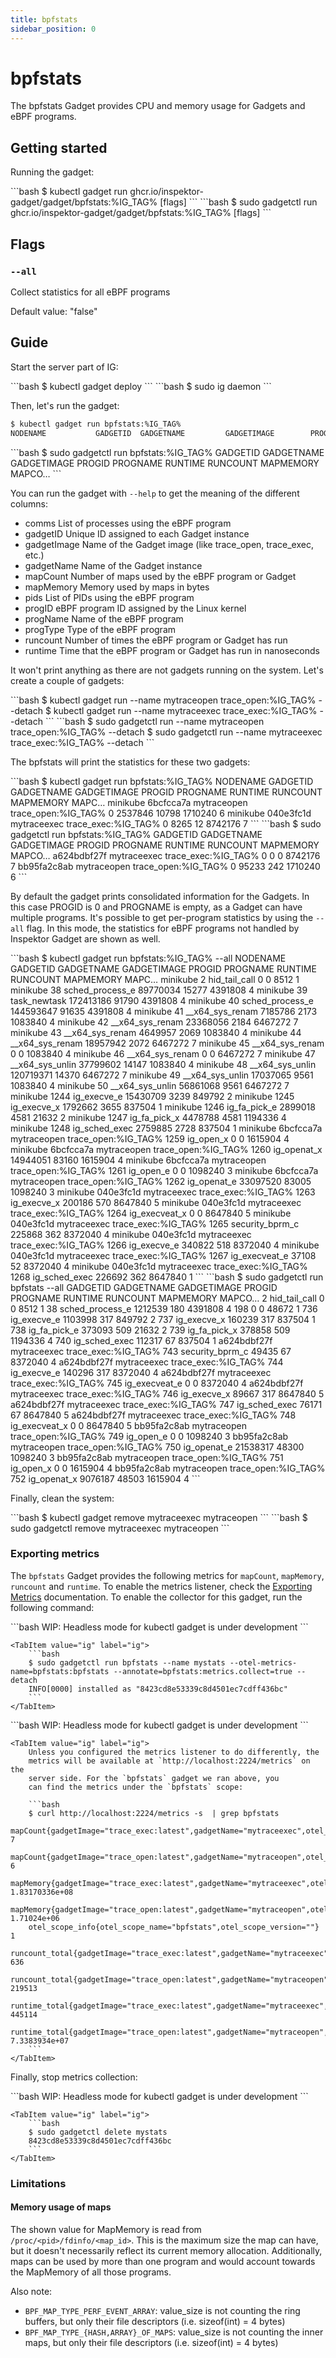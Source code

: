 ```yaml
---
title: bpfstats
sidebar_position: 0
---
```



# bpfstats

The bpfstats Gadget provides CPU and memory usage for Gadgets and eBPF programs.

## Getting started

Running the gadget:

<Tabs groupId="env">
  <TabItem value="kubectl-gadget" label="kubectl gadget">
```bash
$ kubectl gadget run ghcr.io/inspektor-gadget/gadget/bpfstats:%IG_TAG% [flags]
```
  </TabItem>

  <TabItem value="ig-daemon" label="ig-daemon">
```bash
$ sudo gadgetctl run ghcr.io/inspektor-gadget/gadget/bpfstats:%IG_TAG% [flags]
```
  </TabItem>
</Tabs>

## Flags

### `--all`

Collect statistics for all eBPF programs

Default value: "false"

## Guide

Start the server part of IG:

<Tabs groupId="env">
  <TabItem value="kubectl-gadget" label="kubectl gadget">
```bash
$ kubectl gadget deploy
```
  </TabItem>

  <TabItem value="ig-daemon" label="ig-daemon">
```bash
$ sudo ig daemon
```
  </TabItem>
</Tabs>

Then, let's run the gadget:

<Tabs groupId="env">
  <TabItem value="kubectl-gadget" label="kubectl gadget">

```bash
$ kubectl gadget run bpfstats:%IG_TAG%
NODENAME           GADGETID  GADGETNAME         GADGETIMAGE        PROGID PROGNAME               RUNTIME     RUNCOUNT    MAPMEMORY MAPC…
```
  </TabItem>

  <TabItem value="ig-daemon" label="ig-daemon">
```bash
$ sudo gadgetctl run bpfstats:%IG_TAG%
GADGETID    GADGETNAME           GADGETIMAGE          PROGID PROGNAME                     RUNTIME        RUNCOUNT       MAPMEMORY MAPCO…
```
  </TabItem>
</Tabs>

You can run the gadget with `--help` to get the meaning of the different
columns:

- comms
  List of processes using the eBPF program
- gadgetID
  Unique ID assigned to each Gadget instance
- gadgetImage
  Name of the Gadget image (like trace_open, trace_exec, etc.)
- gadgetName
  Name of the Gadget instance
- mapCount
  Number of maps used by the eBPF program or Gadget
- mapMemory
  Memory used by maps in bytes
- pids
  List of PIDs using the eBPF program
- progID
  eBPF program ID assigned by the Linux kernel
- progName
  Name of the eBPF program
- progType
  Type of the eBPF program
- runcount
  Number of times the eBPF program or Gadget has run
- runtime
  Time that the eBPF program or Gadget has run in nanoseconds

It won't print anything as there are not gadgets running on the system. Let's
create a couple of gadgets:

<Tabs groupId="env">
  <TabItem value="kubectl-gadget" label="kubectl gadget">
```bash
$ kubectl gadget run --name mytraceopen trace_open:%IG_TAG% --detach
$ kubectl gadget run --name mytraceexec trace_exec:%IG_TAG% --detach
```
  </TabItem>

  <TabItem value="ig-daemon" label="ig-daemon">
```bash
$ sudo gadgetctl run --name mytraceopen trace_open:%IG_TAG% --detach
$ sudo gadgetctl run --name mytraceexec trace_exec:%IG_TAG% --detach
```
  </TabItem>
</Tabs>

The bpfstats will print the statistics for these two gadgets:

<Tabs groupId="env">
  <TabItem value="kubectl-gadget" label="kubectl gadget">
```bash
$ kubectl gadget run bpfstats:%IG_TAG%
NODENAME           GADGETID  GADGETNAME         GADGETIMAGE        PROGID PROGNAME               RUNTIME     RUNCOUNT    MAPMEMORY MAPC…
minikube           6bcfcca7a mytraceopen        trace_open:%IG_TAG%     0                        2537846        10798      1710240     6
minikube           040e3fc1d mytraceexec        trace_exec:%IG_TAG%     0                           8265           12      8742176     7
```
  </TabItem>

  <TabItem value="ig-daemon" label="ig-daemon">
```bash
$ sudo gadgetctl run bpfstats:%IG_TAG%
GADGETID    GADGETNAME           GADGETIMAGE          PROGID PROGNAME                     RUNTIME        RUNCOUNT       MAPMEMORY MAPCO…
a624bdbf27f mytraceexec          trace_exec:%IG_TAG%       0                                    0               0         8742176      7
bb95fa2c8ab mytraceopen          trace_open:%IG_TAG%       0                                95233             242         1710240      6
```
  </TabItem>
</Tabs>

By default the gadget prints consolidated information for the Gadgets. In this
case PROGID is 0 and PROGNAME is empty, as a Gadget can have multiple programs.
It's possible to get per-program statistics by using the `--all` flag. In
this mode, the statistics for eBPF programs not handled by Inspektor Gadget are
shown as well.

<Tabs groupId="env">
  <TabItem value="kubectl-gadget" label="kubectl gadget">
```bash
$ kubectl gadget run bpfstats:%IG_TAG% --all
NODENAME           GADGETID  GADGETNAME         GADGETIMAGE        PROGID PROGNAME               RUNTIME     RUNCOUNT    MAPMEMORY MAPC…
minikube                                                                2 hid_tail_call                0            0         8512     1
minikube                                                               38 sched_process_e       89770034        15277      4391808     4
minikube                                                               39 task_newtask         172413186        91790      4391808     4
minikube                                                               40 sched_process_e      144593647        91635      4391808     4
minikube                                                               41 __x64_sys_renam        7185786         2173      1083840     4
minikube                                                               42 __x64_sys_renam       23368056         2184      6467272     7
minikube                                                               43 __x64_sys_renam        4649957         2069      1083840     4
minikube                                                               44 __x64_sys_renam       18957942         2072      6467272     7
minikube                                                               45 __x64_sys_renam              0            0      1083840     4
minikube                                                               46 __x64_sys_renam              0            0      6467272     7
minikube                                                               47 __x64_sys_unlin       37799602        14147      1083840     4
minikube                                                               48 __x64_sys_unlin      120719371        14370      6467272     7
minikube                                                               49 __x64_sys_unlin       17037065         9561      1083840     4
minikube                                                               50 __x64_sys_unlin       56861068         9561      6467272     7
minikube                                                             1244 ig_execve_e           15430709         3239       849792     2
minikube                                                             1245 ig_execve_x            1792662         3655       837504     1
minikube                                                             1246 ig_fa_pick_e           2899018         4581        21632     2
minikube                                                             1247 ig_fa_pick_x           4478788         4581      1194336     4
minikube                                                             1248 ig_sched_exec          2759885         2728       837504     1
minikube           6bcfcca7a mytraceopen        trace_open:%IG_TAG%  1259 ig_open_x                    0            0      1615904     4
minikube           6bcfcca7a mytraceopen        trace_open:%IG_TAG%  1260 ig_openat_x           14944051        83160      1615904     4
minikube           6bcfcca7a mytraceopen        trace_open:%IG_TAG%  1261 ig_open_e                    0            0      1098240     3
minikube           6bcfcca7a mytraceopen        trace_open:%IG_TAG%  1262 ig_openat_e           33097520        83005      1098240     3
minikube           040e3fc1d mytraceexec        trace_exec:%IG_TAG%  1263 ig_execve_x             200186          570      8647840     5
minikube           040e3fc1d mytraceexec        trace_exec:%IG_TAG%  1264 ig_execveat_x                0            0      8647840     5
minikube           040e3fc1d mytraceexec        trace_exec:%IG_TAG%  1265 security_bprm_c         225868          362      8372040     4
minikube           040e3fc1d mytraceexec        trace_exec:%IG_TAG%  1266 ig_execve_e             340822          518      8372040     4
minikube           040e3fc1d mytraceexec        trace_exec:%IG_TAG%  1267 ig_execveat_e            37108           52      8372040     4
minikube           040e3fc1d mytraceexec        trace_exec:%IG_TAG%  1268 ig_sched_exec           226692          362      8647840     1
```
  </TabItem>

  <TabItem value="ig-daemon" label="ig-daemon">
```bash
$ sudo gadgetctl run bpfstats --all
GADGETID    GADGETNAME           GADGETIMAGE          PROGID PROGNAME                     RUNTIME        RUNCOUNT       MAPMEMORY MAPCO…
                                                           2 hid_tail_call                      0               0            8512      1
                                                          38 sched_process_e              1212539             180         4391808      4
                                                         198                                    0               0           48672      1
                                                         736 ig_execve_e                  1103998             317          849792      2
                                                         737 ig_execve_x                   160239             317          837504      1
                                                         738 ig_fa_pick_e                  373093             509           21632      2
                                                         739 ig_fa_pick_x                  378858             509         1194336      4
                                                         740 ig_sched_exec                 112317              67          837504      1
a624bdbf27f mytraceexec          trace_exec:%IG_TAG%     743 security_bprm_c                49435              67         8372040      4
a624bdbf27f mytraceexec          trace_exec:%IG_TAG%     744 ig_execve_e                   140296             317         8372040      4
a624bdbf27f mytraceexec          trace_exec:%IG_TAG%     745 ig_execveat_e                      0               0         8372040      4
a624bdbf27f mytraceexec          trace_exec:%IG_TAG%     746 ig_execve_x                    89667             317         8647840      5
a624bdbf27f mytraceexec          trace_exec:%IG_TAG%     747 ig_sched_exec                  76171              67         8647840      5
a624bdbf27f mytraceexec          trace_exec:%IG_TAG%     748 ig_execveat_x                      0               0         8647840      5
bb95fa2c8ab mytraceopen          trace_open:%IG_TAG%     749 ig_open_e                          0               0         1098240      3
bb95fa2c8ab mytraceopen          trace_open:%IG_TAG%     750 ig_openat_e                 21538317           48300         1098240      3
bb95fa2c8ab mytraceopen          trace_open:%IG_TAG%     751 ig_open_x                          0               0         1615904      4
bb95fa2c8ab mytraceopen          trace_open:%IG_TAG%     752 ig_openat_x                  9076187           48503         1615904      4
```
  </TabItem>
</Tabs>

Finally, clean the system:

<Tabs groupId="env">
  <TabItem value="kubectl-gadget" label="kubectl gadget">
```bash
$ kubectl gadget remove mytraceexec mytraceopen
```
  </TabItem>

  <TabItem value="ig-daemon" label="ig-daemon">
```bash
$ sudo gadgetctl remove mytraceexec mytraceopen
```
  </TabItem>
</Tabs>

### Exporting metrics

The `bpfstats` Gadget provides the following metrics for `mapCount`,
`mapMemory`, `runcount` and `runtime`. To enable the metrics listener, check the
[Exporting Metrics](../reference/export-metrics.mdx) documentation. To enable
the collector for this gadget, run the following command:

<Tabs groupId="env">
    <TabItem value="kubectl-gadget" label="kubectl gadget">
        ```bash
        WIP: Headless mode for kubectl gadget is under development
        ```
    </TabItem>

    <TabItem value="ig" label="ig">
        ```bash
        $ sudo gadgetctl run bpfstats --name mystats --otel-metrics-name=bpfstats:bpfstats --annotate=bpfstats:metrics.collect=true --detach
        INFO[0000] installed as "8423cd8e53339c8d4501ec7cdff436bc"
        ```
    </TabItem>
</Tabs>

<Tabs groupId="env">
    <TabItem value="kubectl-gadget" label="kubectl gadget">
        ```bash
        WIP: Headless mode for kubectl gadget is under development
        ```
    </TabItem>

    <TabItem value="ig" label="ig">
        Unless you configured the metrics listener to do differently, the
        metrics will be available at `http://localhost:2224/metrics` on the
        server side. For the `bpfstats` gadget we ran above, you
        can find the metrics under the `bpfstats` scope:

        ```bash
        $ curl http://localhost:2224/metrics -s  | grep bpfstats
        mapCount{gadgetImage="trace_exec:latest",gadgetName="mytraceexec",otel_scope_name="bpfstats",otel_scope_version="",progName=""} 7
        mapCount{gadgetImage="trace_open:latest",gadgetName="mytraceopen",otel_scope_name="bpfstats",otel_scope_version="",progName=""} 6
        mapMemory{gadgetImage="trace_exec:latest",gadgetName="mytraceexec",otel_scope_name="bpfstats",otel_scope_version="",progName=""} 1.83170336e+08
        mapMemory{gadgetImage="trace_open:latest",gadgetName="mytraceopen",otel_scope_name="bpfstats",otel_scope_version="",progName=""} 1.71024e+06
        otel_scope_info{otel_scope_name="bpfstats",otel_scope_version=""} 1
        runcount_total{gadgetImage="trace_exec:latest",gadgetName="mytraceexec",otel_scope_name="bpfstats",otel_scope_version="",progName=""} 636
        runcount_total{gadgetImage="trace_open:latest",gadgetName="mytraceopen",otel_scope_name="bpfstats",otel_scope_version="",progName=""} 219513
        runtime_total{gadgetImage="trace_exec:latest",gadgetName="mytraceexec",otel_scope_name="bpfstats",otel_scope_version="",progName=""} 445114
        runtime_total{gadgetImage="trace_open:latest",gadgetName="mytraceopen",otel_scope_name="bpfstats",otel_scope_version="",progName=""} 7.3383934e+07
        ```
    </TabItem>
</Tabs>

Finally, stop metrics collection:

<Tabs groupId="env">
    <TabItem value="kubectl-gadget" label="kubectl gadget">
        ```bash
        WIP: Headless mode for kubectl gadget is under development
        ```
    </TabItem>

    <TabItem value="ig" label="ig">
        ```bash
        $ sudo gadgetctl delete mystats
        8423cd8e53339c8d4501ec7cdff436bc
        ```
    </TabItem>
</Tabs>

### Limitations

#### Memory usage of maps

The shown value for MapMemory is read from `/proc/<pid>/fdinfo/<map_id>`. This
is the maximum size the map can have, but it doesn't necessarily reflect its
current memory allocation. Additionally, maps can be used by more than one
program and would account towards the MapMemory of all those programs.

Also note:
* `BPF_MAP_TYPE_PERF_EVENT_ARRAY`: value_size is not counting the ring buffers,
  but only their file descriptors (i.e. sizeof(int) = 4 bytes)
* `BPF_MAP_TYPE_{HASH,ARRAY}_OF_MAPS`: value_size is not counting the inner maps,
  but only their file descriptors (i.e. sizeof(int) = 4 bytes)
